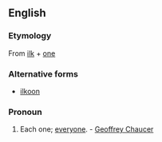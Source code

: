 ==English==

===Etymology===
From [[ilk]] + [[one]]

===Alternative forms===
* [[ilkoon]]

===Pronoun===
{{en-pron}}

# {{obsolete}} Each one; [[everyone]]. - [[w:Geoffrey Chaucer|Geoffrey Chaucer]]